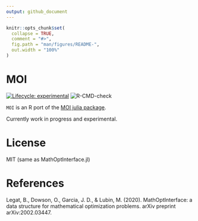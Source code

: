 ```yaml
---
output: github_document
---
```


<!-- README.md is generated from README.Rmd. Please edit that file -->

```r
knitr::opts_chunk$set(
  collapse = TRUE,
  comment = "#>",
  fig.path = "man/figures/README-",
  out.width = "100%"
)
```
# MOI

<!-- badges: start -->
[![Lifecycle: experimental](https://img.shields.io/badge/lifecycle-experimental-orange.svg)](https://www.tidyverse.org/lifecycle/#experimental)
![R-CMD-check](https://github.com/r-opt/MOI/workflows/R-CMD-check/badge.svg)
<!-- badges: end -->

`MOI` is an R port of the [MOI julia package](https://github.com/JuliaOpt/MathOptInterface.jl). 

Currently work in progress and experimental.

# License

MIT (same as MathOptInterface.jl)

# References

Legat, B., Dowson, O., Garcia, J. D., & Lubin, M. (2020). MathOptInterface: a data structure for mathematical optimization problems. arXiv preprint arXiv:2002.03447.
